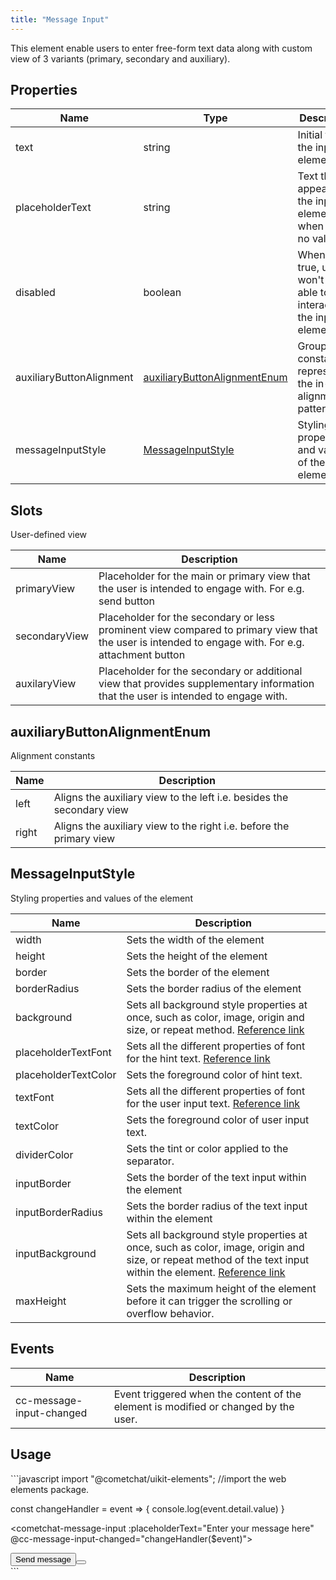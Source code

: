 ```yaml
---
title: "Message Input"
---
```


This element enable users to enter free-form text data along with custom view of 3 variants (primary, secondary and auxiliary).

## Properties

| Name                     | Type                                                                                          | Description                                                             |
| ------------------------ | --------------------------------------------------------------------------------------------- | ----------------------------------------------------------------------- |
| text                     | string                                                                                        | Initial text of the input element                                       |
| placeholderText          | string                                                                                        | Text that appears in the input element when it has no value set         |
| disabled                 | boolean                                                                                       | When set to true, user won't be able to interact with the input element |
| auxiliaryButtonAlignment | [auxiliaryButtonAlignmentEnum](/docs/web-elements/message-input#auxiliarybuttonalignmentenum) | Group of constants representing the in-built alignment pattern          |
| messageInputStyle        | [MessageInputStyle](/docs/web-elements/message-input#messageinputstyle)                       | Styling properties and values of the element                            |

## Slots

User-defined view

| Name          | Description                                                                                                                                        |
| ------------- | -------------------------------------------------------------------------------------------------------------------------------------------------- |
| primaryView   | Placeholder for the main or primary view that the user is intended to engage with. For e.g. send button                                            |
| secondaryView | Placeholder for the secondary or less prominent view compared to primary view that the user is intended to engage with. For e.g. attachment button |
| auxilaryView  | Placeholder for the secondary or additional view that provides supplementary information that the user is intended to engage with.                 |

## auxiliaryButtonAlignmentEnum

Alignment constants

| Name  | Description                                                           |
| ----- | --------------------------------------------------------------------- |
| left  | Aligns the auxiliary view to the left i.e. besides the secondary view |
| right | Aligns the auxiliary view to the right i.e. before the primary view   |

## MessageInputStyle

Styling properties and values of the element

| Name                 | Description                                                                                                                                                                                                               |
| -------------------- | ------------------------------------------------------------------------------------------------------------------------------------------------------------------------------------------------------------------------- |
| width                | Sets the width of the element                                                                                                                                                                                             |
| height               | Sets the height of the element                                                                                                                                                                                            |
| border               | Sets the border of the element                                                                                                                                                                                            |
| borderRadius         | Sets the border radius of the element                                                                                                                                                                                     |
| background           | Sets all background style properties at once, such as color, image, origin and size, or repeat method. [Reference link](https://developer.mozilla.org/en-US/docs/Web/CSS/background)                                      |
| placeholderTextFont  | Sets all the different properties of font for the hint text. [Reference link](https://developer.mozilla.org/en-US/docs/Web/CSS/font)                                                                                      |
| placeholderTextColor | Sets the foreground color of hint text.                                                                                                                                                                                   |
| textFont             | Sets all the different properties of font for the user input text. [Reference link](https://developer.mozilla.org/en-US/docs/Web/CSS/font)                                                                                |
| textColor            | Sets the foreground color of user input text.                                                                                                                                                                             |
| dividerColor         | Sets the tint or color applied to the separator.                                                                                                                                                                          |
| inputBorder          | Sets the border of the text input within the element                                                                                                                                                                      |
| inputBorderRadius    | Sets the border radius of the text input within the element                                                                                                                                                               |
| inputBackground      | Sets all background style properties at once, such as color, image, origin and size, or repeat method of the text input within the element. [Reference link](https://developer.mozilla.org/en-US/docs/Web/CSS/background) |
| maxHeight            | Sets the maximum height of the element before it can trigger the scrolling or overflow behavior.                                                                                                                          |

## Events

| Name                     | Description                                                                         |
| ------------------------ | ----------------------------------------------------------------------------------- |
| cc-message-input-changed | Event triggered when the content of the element is modified or changed by the user. |

## Usage

<Tabs>
<Tab title="JavaScript">
```javascript
import "@cometchat/uikit-elements"; //import the web elements package.

const changeHandler = event => {
  console.log(event.detail.value)
}

<cometchat-message-input 
:placeholderText="Enter your message here"
@cc-message-input-changed="changeHandler($event)">
<div slot="secondaryView">
  <button>Send message<button>
</div>
</cometchat-message-input>
```

</Tab>

</Tabs>
